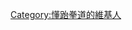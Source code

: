 {{Userbox
  |border-c = #000000
  |border-s = 1
  |id-c     = #FFFFFF
  |id-s     = 12
  |id-fc    = #FFFFFF
  |info-c   = #000000
  |info-s   = 8
  |info-fc  = #FFFFFF
  |id       = [[File:Taek.PNG|43px]]
  |info     = 本人是一位 [[跆拳道|<span style="color:#ffb1b1">태권도</span>]] 的訓練者。
}}

<includeonly>
[[Category:懂跆拳道的維基人]]</includeonly>